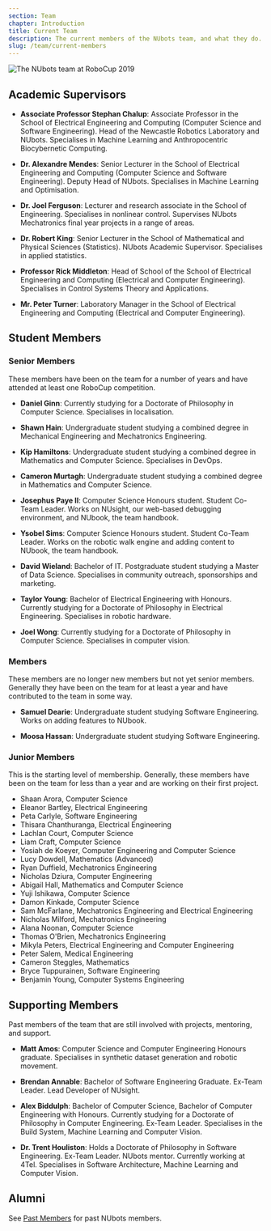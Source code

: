 ```yaml
---
section: Team
chapter: Introduction
title: Current Team
description: The current members of the NUbots team, and what they do.
slug: /team/current-members
---
```


![The NUbots team at RoboCup 2019](./images/team-photo-robocup-2019.jpg 'The NUbots team at RoboCup 2019')

## Academic Supervisors

- **Associate Professor Stephan Chalup**: Associate Professor in the School of Electrical Engineering and Computing (Computer Science and Software Engineering). Head of the Newcastle Robotics Laboratory and NUbots. Specialises in Machine Learning and Anthropocentric Biocybernetic Computing.

- **Dr. Alexandre Mendes**: Senior Lecturer in the School of Electrical Engineering and Computing (Computer Science and Software Engineering). Deputy Head of NUbots. Specialises in Machine Learning and Optimisation.

- **Dr. Joel Ferguson**: Lecturer and research associate in the School of Engineering. Specialises in nonlinear control. Supervises NUbots Mechatronics final year projects in a range of areas.

- **Dr. Robert King**: Senior Lecturer in the School of Mathematical and Physical Sciences (Statistics). NUbots Academic Supervisor. Specialises in applied statistics.

- **Professor Rick Middleton**: Head of School of the School of Electrical Engineering and Computing (Electrical and Computer Engineering). Specialises in Control Systems Theory and Applications.

- **Mr. Peter Turner**: Laboratory Manager in the School of Electrical Engineering and Computing (Electrical and Computer Engineering).

## Student Members

### Senior Members

These members have been on the team for a number of years and have attended at least one RoboCup competition.

- **Daniel Ginn**: Currently studying for a Doctorate of Philosophy in Computer Science. Specialises in localisation.

- **Shawn Hain**: Undergraduate student studying a combined degree in Mechanical Engineering and Mechatronics Engineering.

- **Kip Hamiltons**: Undergraduate student studying a combined degree in Mathematics and Computer Science. Specialises in DevOps.

- **Cameron Murtagh**: Undergraduate student studying a combined degree in Mathematics and Computer Science.

- **Josephus Paye II**: Computer Science Honours student. Student Co-Team Leader. Works on NUsight, our web-based debugging environment, and NUbook, the team handbook.

- **Ysobel Sims**: Computer Science Honours student. Student Co-Team Leader. Works on the robotic walk engine and adding content to NUbook, the team handbook.

- **David Wieland**: Bachelor of IT. Postgraduate student studying a Master of Data Science. Specialises in community outreach, sponsorships and marketing.

- **Taylor Young**: Bachelor of Electrical Engineering with Honours. Currently studying for a Doctorate of Philosophy in Electrical Engineering. Specialises in robotic hardware.

- **Joel Wong**: Currently studying for a Doctorate of Philosophy in Computer Science. Specialises in computer vision.

### Members

These members are no longer new members but not yet senior members. Generally they have been on the team for at least a year and have contributed to the team in some way.

- **Samuel Dearie**: Undergraduate student studying Software Engineering. Works on adding features to NUbook.

- **Moosa Hassan**: Undergraduate student studying Software Engineering.

### Junior Members

This is the starting level of membership. Generally, these members have been on the team for less than a year and are working on their first project.

- Shaan Arora, Computer Science
- Eleanor Bartley, Electrical Engineering
- Peta Carlyle, Software Engineering
- Thisara Chanthuranga, Electrical Engineering
- Lachlan Court, Computer Science
- Liam Craft, Computer Science
- Yosiah de Koeyer, Computer Engineering and Computer Science
- Lucy Dowdell, Mathematics (Advanced)
- Ryan Duffield, Mechatronics Engineering
- Nicholas Dziura, Computer Engineering
- Abigail Hall, Mathematics and Computer Science
- Yuji Ishikawa, Computer Science
- Damon Kinkade, Computer Science
- Sam McFarlane, Mechatronics Engineering and Electrical Engineering
- Nicholas Milford, Mechatronics Engineering
- Alana Noonan, Computer Science
- Thomas O'Brien, Mechatronics Engineering
- Mikyla Peters, Electrical Engineering and Computer Engineering
- Peter Salem, Medical Engineering
- Cameron Steggles, Mathematics
- Bryce Tuppurainen, Software Engineering
- Benjamin Young, Computer Systems Engineering

## Supporting Members

Past members of the team that are still involved with projects, mentoring, and support.

- **Matt Amos**: Computer Science and Computer Engineering Honours graduate. Specialises in synthetic dataset generation and robotic movement.

- **Brendan Annable**: Bachelor of Software Engineering Graduate. Ex-Team Leader. Lead Developer of NUsight.

- **Alex Biddulph**: Bachelor of Computer Science, Bachelor of Computer Engineering with Honours. Currently studying for a Doctorate of Philosophy in Computer Engineering. Ex-Team Leader. Specialises in the Build System, Machine Learning and Computer Vision.

- **Dr. Trent Houliston**: Holds a Doctorate of Philosophy in Software Engineering. Ex-Team Leader. NUbots mentor. Currently working at 4Tel. Specialises in Software Architecture, Machine Learning and Computer Vision.

## Alumni

See [Past Members](/team/past-members) for past NUbots members.
